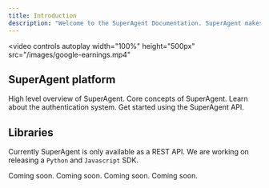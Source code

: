 ```yaml
---
title: Introduction
description: "Welcome to the SuperAgent Documentation. SuperAgent makes it easy to build, manage and deploy LLM Agents."
---
```


<video
  controls
  autoplay
  width="100%"
  height="500px"
  src="/images/google-earnings.mp4"
></video>

## SuperAgent platform

<CardGroup cols={2}>
  <Card title="Platform" icon="layer-group" href="/platform">
    High level overview of SuperAgent.
  </Card>
  <Card title="Concepts" icon="brain" href="/concepts">
    Core concepts of SuperAgent.
  </Card>
  <Card title="Authentication" icon="key" href="/api-reference/authentication">
    Learn about the authentication system.
  </Card>
  <Card title="API endpoints" icon="code" href="/api-reference/authentication">
    Get started using the SuperAgent API.
  </Card>
</CardGroup>

## Libraries

Currently SuperAgent is only available as a REST API. We are working on releasing a `Python` and `Javascript` SDK.

<CardGroup cols={2}>
  <Card title="Python" icon="python">
    Coming soon.
  </Card>
  <Card title="Javascript" icon="square-js">
    Coming soon.
  </Card>
  <Card title="NodeJS" icon="node-js">
    Coming soon.
  </Card>
  <Card title="CLI" icon="square-terminal">
    Coming soon.
  </Card>
</CardGroup>

